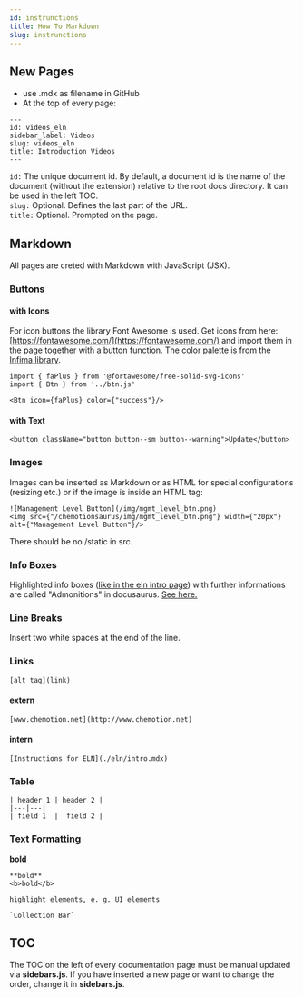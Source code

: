 ```yaml
---
id: instrunctions
title: How To Markdown
slug: instrunctions
---
```


## New Pages
- use .mdx as filename in GitHub
- At the top of every page:

``` 
---
id: videos_eln
sidebar_label: Videos
slug: videos_eln
title: Introduction Videos
---
```

`id:`  The unique document id. By default, a document id is the name of the document (without the extension) relative to the root docs directory. It can be used in the left TOC.  
`slug:` Optional. Defines the last part of the URL.  
`title:`  Optional. Prompted on the page.

## Markdown
All pages are creted with Markdown with JavaScript (JSX).

### Buttons
#### with Icons
For icon buttons the library Font Awesome is used. Get icons from here: [https://fontawesome.com/](https://fontawesome.com/) and import them in the page together with a button function. The color palette is from the [Infima library](https://infima.dev/docs/components/button).
```
import { faPlus } from '@fortawesome/free-solid-svg-icons'
import { Btn } from '../btn.js'

<Btn icon={faPlus} color={"success"}/> 
```

#### with Text
```
<button className="button button--sm button--warning">Update</button>
```

### Images
Images can be inserted as Markdown or as HTML for special configurations (resizing etc.) or if the image is inside an HTML tag:
``` 
![Management Level Button](/img/mgmt_level_btn.png)  
<img src={"/chemotionsaurus/img/mgmt_level_btn.png"} width={"20px"} alt={"Management Level Button"}/>
``` 
There should be no /static in src.

### Info Boxes
Highlighted info boxes ([like in the eln intro page](./eln/intro.mdx)) with further informations are called "Admonitions" in docusaurus. [See here.](https://docusaurus.io/docs/markdown-features/admonitions)

### Line Breaks
Insert two white spaces at the end of the line.

### Links
```
[alt tag](link)
```

#### extern
```
[www.chemotion.net](http://www.chemotion.net)
```

#### intern
```
[Instructions for ELN](./eln/intro.mdx)
```

### Table
```
| header 1 | header 2 |
|---|---|
| field 1  |  field 2 |
```

### Text Formatting
**bold**
```
**bold**
<b>bold</b>
```
`highlight elements, e. g. UI elements` 
```
`Collection Bar`
```
## TOC
The TOC on the left of every documentation page must be manual updated via **sidebars.js**. If you have inserted a new page or want to change the order, change it in **sidebars.js**.
